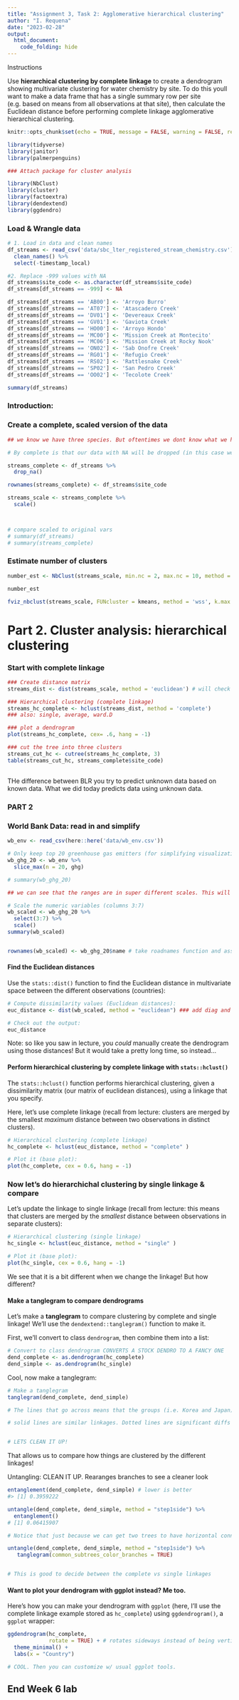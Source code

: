 ```yaml
---
title: "Assignment 3, Task 2: Agglomerative hierarchical clustering"
author: "I. Requena"
date: "2023-02-28"
output: 
  html_document:
    code_folding: hide
---
```


Instructions

Use **hierarchical clustering by complete linkage** to create a dendrogram showing multivariate clustering for water chemistry by site. To do this youll want to make a data frame that has a single summary row per site (e.g. based on means from all observations at that site), then calculate the Euclidean distance before performing complete linkage agglomerative hierarchical clustering.



```r
knitr::opts_chunk$set(echo = TRUE, message = FALSE, warning = FALSE, results=FALSE)

library(tidyverse)
library(janitor)
library(palmerpenguins)

### Attach package for cluster analysis

library(NbClust)
library(cluster)
library(factoextra)
library(dendextend)
library(ggdendro)
```

### Load & Wrangle data
```r

# 1. Load in data and clean names
df_streams <- read_csv('data/sbc_lter_registered_stream_chemistry.csv') %>% 
  clean_names() %>% 
  select(-timestamp_local)

#2. Replace -999 values with NA
df_streams$site_code <- as.character(df_streams$site_code)
df_streams[df_streams == -999] <- NA

df_streams[df_streams == 'AB00'] <- 'Arroyo Burro'
df_streams[df_streams == 'AT07'] <- 'Atascadero Creek'
df_streams[df_streams == 'DV01'] <- 'Devereaux Creek'
df_streams[df_streams == 'GV01'] <- 'Gaviota Creek'
df_streams[df_streams == 'HO00'] <- 'Arroyo Hondo'
df_streams[df_streams == 'MC00'] <- 'Mission Creek at Montecito'
df_streams[df_streams == 'MC06'] <- 'Mission Creek at Rocky Nook'
df_streams[df_streams == 'ON02'] <- 'Sab Onofre Creek'
df_streams[df_streams == 'RG01'] <- 'Refugio Creek'
df_streams[df_streams == 'RS02'] <- 'Rattlesnake Creek'
df_streams[df_streams == 'SP02'] <- 'San Pedro Creek'
df_streams[df_streams == 'OO02'] <- 'Tecolote Creek'

summary(df_streams)
```

### Introduction:



### Create a complete, scaled version of the data
```r
## we know we have three species. But oftentimes we dont know what we have. Now we will see how good it is at picking up clusters by machine learning.

# By complete is that our data with NA will be dropped (in this case we have 11 rows in our penguins data)

streams_complete <- df_streams %>% 
  drop_na() 

rownames(streams_complete) <- df_streams$site_code

streams_scale <- streams_complete %>% 
  scale()



# compare scaled to original vars
# summary(df_streams)
# summary(streams_complete)

```


### Estimate number of clusters
```r
number_est <- NbClust(streams_scale, min.nc = 2, max.nc = 10, method = 'kmeans') # min and max number of clusters

number_est

fviz_nbclust(streams_scale, FUNcluster = kmeans, method = 'wss', k.max = 10)
```


# Part 2. Cluster analysis: hierarchical clustering

### Start with complete linkage
```r

### Create distance matrix
streams_dist <- dist(streams_scale, method = 'euclidean') # will check distance between all observations (58311 observations)

### Hierarchical clustering (complete linkage)
streams_hc_complete <- hclust(streams_dist, method = 'complete')
### also: single, average, ward.D

### plot a dendrogram
plot(streams_hc_complete, cex= .6, hang = -1)

### cut the tree into three clusters
streams_cut_hc <- cutree(streams_hc_complete, 3)
table(streams_cut_hc, streams_complete$site_code)
```


## 
THe difference between BLR you try to predict unknown data based on known data. What we did today predicts data using unknown data. 



### PART 2


### World Bank Data: read in and simplify
```r
wb_env <- read_csv(here::here('data/wb_env.csv'))

# Only keep top 20 greenhouse gas emitters (for simplifying visualization here...)
wb_ghg_20 <- wb_env %>% 
  slice_max(n = 20, ghg)

# summary(wb_ghg_20)

## we can see that the ranges are in super different scales. This will mess it up. If the axis of distance in the thousands, it will not be very good. SOO WE NEED TO RESCALE IT.

# Scale the numeric variables (columns 3:7)
wb_scaled <- wb_ghg_20 %>% 
  select(3:7) %>% 
  scale()
summary(wb_scaled)


rownames(wb_scaled) <- wb_ghg_20$name # take roadnames function and assign country names (it is not a column that will be considered as a variable, its a visual thing). Row #1 will be labeled by country. 
```


#### Find the Euclidean distances

Use the `stats::dist()` function to find the Euclidean distance in multivariate space between the different observations (countries):

```r

# Compute dissimilarity values (Euclidean distances):
euc_distance <- dist(wb_scaled, method = "euclidean") ### add diag and upper

# Check out the output:
euc_distance
```


Note: so like you saw in lecture, you *could* manually create the dendrogram using those distances! But it would take a pretty long time, so instead...

#### Perform hierarchical clustering by complete linkage with `stats::hclust()`

The `stats::hclust()` function performs hierarchical clustering, given a dissimilarity matrix (our matrix of euclidean distances), using a linkage that you specify. 

Here, let's use complete linkage (recall from lecture: clusters are merged by the smallest *maximum* distance between two observations in distinct clusters).


```r

# Hierarchical clustering (complete linkage)
hc_complete <- hclust(euc_distance, method = "complete" )

# Plot it (base plot):
plot(hc_complete, cex = 0.6, hang = -1)

```

### Now let's do hierarchichal clustering by single linkage & compare

Let's update the linkage to single linkage (recall from lecture: this means that clusters are merged by the *smallest* distance between observations in separate clusters):

```r

# Hierarchical clustering (single linkage)
hc_single <- hclust(euc_distance, method = "single" )

# Plot it (base plot):
plot(hc_single, cex = 0.6, hang = -1)

```

We see that it is a bit different when we change the linkage! But how different? 

#### Make a tanglegram to compare dendrograms 

Let's make a **tanglegram** to compare clustering by complete and single linkage! We'll use the `dendextend::tanglegram()` function to make it. 

First, we'll convert to class `dendrogram`, then combine them into a list:

```r
# Convert to class dendrogram CONVERTS A STOCK DENDRO TO A FANCY ONE
dend_complete <- as.dendrogram(hc_complete)
dend_simple <- as.dendrogram(hc_single)
```

Cool, now make a tanglegram: 

```r
# Make a tanglegram
tanglegram(dend_complete, dend_simple)

# The lines that go across means that the groups (i.e. Korea and Japan) are matched together on both graphics. 

# solid lines are similar linkages. Dotted lines are significant diffs between dendograms


# LETS CLEAN IT UP!
```

That allows us to compare how things are clustered by the different linkages!

Untangling: CLEAN IT UP. Rearanges branches to see a cleaner look

```r
entanglement(dend_complete, dend_simple) # lower is better
#> [1] 0.3959222

untangle(dend_complete, dend_simple, method = "step1side") %>% 
  entanglement()
# [1] 0.06415907

# Notice that just because we can get two trees to have horizontal connecting lines, it doesn’t mean these trees are identical (or even very similar topologically):

untangle(dend_complete, dend_simple, method = "step1side") %>% 
   tanglegram(common_subtrees_color_branches = TRUE)


# This is good to decide between the complete vs single linkages
```

#### Want to plot your dendrogram with ggplot instead? Me too. 

Here's how you can make your dendrogram with `ggplot` (here, I'll use the complete linkage example stored as `hc_complete`) using `ggdendrogram()`, a `ggplot` wrapper: 

```r
ggdendrogram(hc_complete, 
             rotate = TRUE) + # rotates sideways instead of being vertical
  theme_minimal() +
  labs(x = "Country")

# COOL. Then you can customize w/ usual ggplot tools. 
```

## End Week 6 lab


